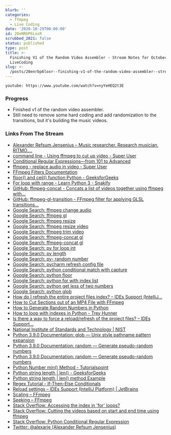 ```yaml
---
blurb: ''
categories:
  - ffmpeg
  - Live Coding
date: '2020-10-29T00:00:00'
id: 20eNRbP6LoxR
scrubbed_2021: false
status: published
type: post
title: >-
  Finishing V1 of the Random Video Assembler - Stream Notes for October 29 2020
  LiveCoding
slug: >-
  /posts/20enrbp6loxr--finishing-v1-of-the-random-video-assembler--stream-notes-for-october-29-2020-livecoding
---
```


`youtube: https://www.youtube.com/watch?v=nyYeHEQ2t3E`

### Progress

- Finished v1 of the random video assembler. 
- Still need to remove some hard coding and add randomization to the transitions, but it's building the music videos.

### Links From The Stream

- [Alexander Refsum Jensenius – Music researcher. Research musician. RITMO....](https://www.arj.no/)
- [command line - Using ffmpeg to cut up video - Super User](https://superuser.com/questions/138331/using-ffmpeg-to-cut-up-video)
- [Conditional Regular Expressions—from 101 to Advanced](https://www.rexegg.com/regex-conditionals.html)
- [ffmpeg - replace audio in video - Super User](https://superuser.com/questions/1137612/ffmpeg-replace-audio-in-video)
- [FFmpeg Filters Documentation](https://ffmpeg.org/ffmpeg-filters.html)
- [floor() and ceil() function Python - GeeksforGeeks](https://www.geeksforgeeks.org/floor-ceil-function-python/)
- [For loop with range - Learn Python 3 - Snakify](https://snakify.org/en/lessons/for_loop_range/)
- [GitHub: ffmpeg-concat - Concats a list of videos together using ffmpeg with...](https://github.com/transitive-bullshit/ffmpeg-concat)
- [GitHub: ffmpeg-gl-transition - FFmpeg filter for applying GLSL transitions...](https://github.com/transitive-bullshit/ffmpeg-gl-transition)
- [Google Search: ffmpeg change audio](https://www.google.com/search?client=safari&rls=en&q=ffmpeg+change+audio&ie=UTF-8&oe=UTF-8)
- [Google Search: ffmpeg gl](https://www.google.com/search?client=safari&rls=en&q=ffmpeg+gl&ie=UTF-8&oe=UTF-8)
- [Google Search: ffmpeg resize](https://www.google.com/search?client=safari&rls=en&q=ffmpeg+resize&ie=UTF-8&oe=UTF-8)
- [Google Search: ffmpeg resize video](https://www.google.com/search?client=safari&rls=en&q=ffmpeg+resize+video&ie=UTF-8&oe=UTF-8)
- [Google Search: ffmpeg trim video](https://www.google.com/search?client=safari&rls=en&q=ffmpeg+trim+video&ie=UTF-8&oe=UTF-8)
- [Google Search: ffmpeg-concat gl](https://www.google.com/search?newwindow=1&client=safari&rls=en&ei=qlabX_qXGKLl_QaIw4CAAw&q=ffmpeg-concat+gl&oq=ffmpeg-concat+gl&gs_lcp=CgZwc3ktYWIQAzIJCAAQyQMQFhAeOgQIABBHOgUIABDJAzoCCAA6BAgAEB46BggAEBYQHlDhR1jUSmCgTmgAcAN4AIABVogB-QGSAQEzmAEAoAEBqgEHZ3dzLXdpesgBCMABAQ&sclient=psy-ab&ved=0ahUKEwj6lKa5gNvsAhWict8KHYghADAQ4dUDCAw&uact=5)
- [Google Search: ffmpeg-concat gl](https://www.google.com/search?client=safari&rls=en&q=ffmpeg-concat+gl&ie=UTF-8&oe=UTF-8)
- [Google Search: py for loop int](https://www.google.com/search?client=safari&rls=en&q=py+for+loop+int&ie=UTF-8&oe=UTF-8)
- [Google Search: py length](https://www.google.com/search?client=safari&rls=en&q=py+length&ie=UTF-8&oe=UTF-8)
- [Google Search: py- random number](https://www.google.com/search?client=safari&rls=en&q=py-+random+number&ie=UTF-8&oe=UTF-8)
- [Google Search: pycharm refresh config file](https://www.google.com/search?client=safari&rls=en&q=pycharm+refresh+config+file&ie=UTF-8&oe=UTF-8)
- [Google Search: python conditional match with capture](https://www.google.com/search?client=safari&rls=en&q=python+conditional+match+with+capture&ie=UTF-8&oe=UTF-8)
- [Google Search: python floor](https://www.google.com/search?client=safari&rls=en&q=python+floor&ie=UTF-8&oe=UTF-8)
- [Google Search: python for with index list](https://www.google.com/search?client=safari&rls=en&q=python+for+with+index+list&ie=UTF-8&oe=UTF-8)
- [Google Search: python get less of two numbers](https://www.google.com/search?client=safari&rls=en&q=python+get+less+of+two+numbers&ie=UTF-8&oe=UTF-8)
- [Google Search: python glob](https://www.google.com/search?client=safari&rls=en&q=python+glob&ie=UTF-8&oe=UTF-8)
- [How do I refresh the entire project files index? – IDEs Support (IntelliJ...](https://intellij-support.jetbrains.com/hc/en-us/community/posts/115000004184-How-do-I-refresh-the-entire-project-files-index-)
- [How to Cut Sections out of an MP4 File with FFmpeg](https://markheath.net/post/cut-and-concatenate-with-ffmpeg)
- [How to Generate Random Numbers in Python](https://machinelearningmastery.com/how-to-generate-random-numbers-in-python/)
- [How to loop with indexes in Python - Trey Hunner](https://treyhunner.com/2016/04/how-to-loop-with-indexes-in-python/)
- [Is there a way to force a reload/refresh of the project files? – IDEs Support...](https://intellij-support.jetbrains.com/hc/en-us/community/posts/206074349-Is-there-a-way-to-force-a-reload-refresh-of-the-project-files-)
- [National Institute of Standards and Technology | NIST](https://www.time.gov/)
- [Python 3.9.0 Documentation: glob — Unix style pathname pattern expansion](https://docs.python.org/3/library/glob.html)
- [Python 3.9.0 Documentation: random — Generate pseudo-random numbers](https://docs.python.org/3/library/random.html)
- [Python 3.9.0 Documentation: random — Generate pseudo-random numbers](https://docs.python.org/3/library/random.html#random.randint)
- [Python Number min() Method - Tutorialspoint](https://www.tutorialspoint.com/python/number_min.htm)
- [Python string length | len() - GeeksforGeeks](https://www.geeksforgeeks.org/python-string-length-len/)
- [Python string length | len() method Example](https://www.guru99.com/python-string-length-len.html)
- [Regex Tutorial - If-Then-Else Conditionals](https://www.regular-expressions.info/conditional.html)
- [Reload settings – IDEs Support (IntelliJ Platform) | JetBrains](https://intellij-support.jetbrains.com/hc/en-us/community/posts/206606679-Reload-settings)
- [Scaling – FFmpeg](https://trac.ffmpeg.org/wiki/Scaling)
- [Seeking – FFmpeg](https://trac.ffmpeg.org/wiki/Seeking)
- [Stack Overflow: Accessing the index in 'for' loops?](https://stackoverflow.com/questions/522563/accessing-the-index-in-for-loops)
- [Stack Overflow: Cutting the videos based on start and end time using ffmpeg](https://stackoverflow.com/questions/18444194/cutting-the-videos-based-on-start-and-end-time-using-ffmpeg)
- [Stack Overflow: Python Conditional Regular Expression](https://stackoverflow.com/questions/3130209/python-conditional-regular-expression/3130247)
- [Twitter: @alexarje (Alexander Refsum Jensenius)](https://twitter.com/alexarje)
